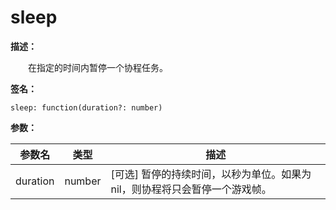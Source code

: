# sleep

**描述：**

&emsp;&emsp;在指定的时间内暂停一个协程任务。

**签名：**
```tl
sleep: function(duration?: number)
```

**参数：**

| 参数名 | 类型 | 描述 |
| --- | --- | --- |
| duration | number | [可选] 暂停的持续时间，以秒为单位。如果为nil，则协程将只会暂停一个游戏帧。 |
